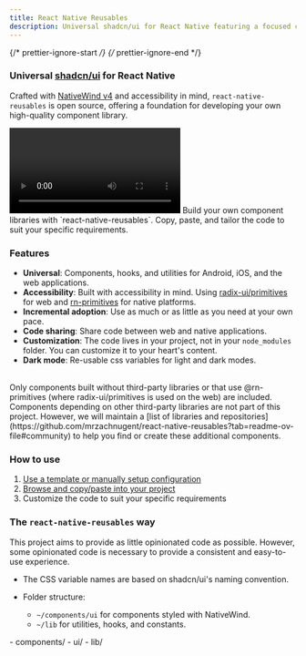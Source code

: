 ```yaml
---
title: React Native Reusables
description: Universal shadcn/ui for React Native featuring a focused collection of components - Crafted with NativeWind v4 and accessibility in mind.
---
```


{/* prettier-ignore-start */}
{/* prettier-ignore-end */}


### Universal [shadcn/ui](https://ui.shadcn.com) for React Native

Crafted with [NativeWind v4](https://www.nativewind.dev/v4/overview) and accessibility in mind, `react-native-reusables` is open source, offering a foundation for developing your own high-quality component library.

<video controls>
  <source src="https://github.com/mrzachnugent/react-native-reusables/assets/63797719/ae7e074f-05a4-4568-b71a-f1e0be13650d" type="video/mp4" />
  Your browser does not support the video tag.
</video>

<Card title="Purpose">
  Build your own component libraries with `react-native-reusables`. Copy, paste, and tailor the code to suit your specific requirements. 
</Card>

### Features
- **Universal**: Components, hooks, and utilities for Android, iOS, and the web applications.
- **Accessibility**: Built with accessibility in mind. Using [radix-ui/primitives](https://www.radix-ui.com/primitives) for web and [rn-primitives](https://rn-primitives.vercel.app/) for native platforms.
- **Incremental adoption**: Use as much or as little as you need at your own pace.
- **Code sharing**: Share code between web and native applications.
- **Customization**: The code lives in your project, not in your `node_modules` folder. You can customize it to your heart's content.
- **Dark mode**: Re-usable css variables for light and dark modes.

<br />

<Card title="Project Scope">
  Only components built without third-party libraries or that use @rn-primitives (where radix-ui/primitives is used on the web) are included. Components depending on other third-party libraries are not part of this project. However, we will maintain a [list of libraries and repositories](https://github.com/mrzachnugent/react-native-reusables?tab=readme-ov-file#community) to help you find or create these additional components.
</Card>

### How to use

1. [Use a template or manually setup configuration](/getting-started/initial-setup)
2. [Browse and copy/paste into your project](/components/accordion)
3. Customize the code to suit your specific requirements


### The `react-native-reusables` way

This project aims to provide as little opinionated code as possible. However, some opinionated code is necessary to provide a consistent and easy-to-use experience.

- The CSS variable names are based on shadcn/ui's naming convention.
- Folder structure:

  - `~/components/ui` for components styled with NativeWind.
  - `~/lib` for utilities, hooks, and constants.

<FileTree>
    - components/
      - ui/
    - lib/
</FileTree>
